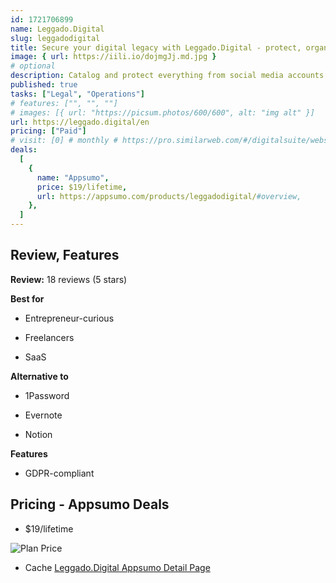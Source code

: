 ```yaml
---
id: 1721706899
name: Leggado.Digital
slug: leggadodigital
title: Secure your digital legacy with Leggado.Digital - protect, organize, and transfer your online assets
image: { url: https://iili.io/dojmgJj.md.jpg }
# optional
description: Catalog and protect everything from social media accounts to cryptocurrency wallets with advanced encryptionEnsure each beneficiary receives the correct information and access
published: true
tasks: ["Legal", "Operations"]
# features: ["", "", ""]
# images: [{ url: "https://picsum.photos/600/600", alt: "img alt" }]
url: https://leggado.digital/en
pricing: ["Paid"]
# visit: [0] # monthly # https://pro.similarweb.com/#/digitalsuite/websiteanalysis/home
deals:
  [
    {
      name: "Appsumo",
      price: $19/lifetime,
      url: https://appsumo.com/products/leggadodigital/#overview,
    },
  ]
---
```


## Review, Features

**Review:** 18 reviews (5 stars)

**Best for**

- Entrepreneur-curious

- Freelancers

- SaaS

**Alternative to**

- 1Password

- Evernote

- Notion

**Features**

- GDPR-compliant

## Pricing - Appsumo Deals

- $19/lifetime

<Img src="https://iili.io/do8z021.png" alt="Plan Price" />

- Cache [Leggado.Digital Appsumo Detail Page](https://iili.io/do8zwEN.png)
